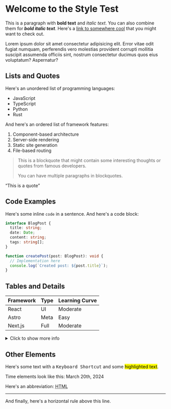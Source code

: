 # Welcome to the Style Test

This is a paragraph with **bold text** and _italic text_. You can also combine them for **_bold italic text_**. Here's a [link to somewhere cool](#) that you might want to check out.

Lorem ipsum dolor sit amet consectetur adipisicing elit. Error vitae odit fugiat numquam, perferendis vero molestias provident corrupti mollitia suscipit assumenda officiis sint, nostrum consectetur ducimus quos eius voluptatum? Aspernatur?

## Lists and Quotes

Here's an unordered list of programming languages:

- JavaScript
- TypeScript
- Python
- Rust

And here's an ordered list of framework features:

1. Component-based architecture
2. Server-side rendering
3. Static site generation
4. File-based routing

> This is a blockquote that might contain some interesting thoughts or quotes from famous developers.
>
> You can have multiple paragraphs in blockquotes.

<q>This is a quote</q>

## Code Examples

Here's some inline `code` in a sentence. And here's a code block:

```typescript
interface BlogPost {
  title: string;
  date: Date;
  content: string;
  tags: string[];
}

function createPost(post: BlogPost): void {
  // Implementation here
  console.log(`Created post: ${post.title}`);
}
```

## Tables and Details

| Framework | Type | Learning Curve |
| --------- | ---- | -------------- |
| React     | UI   | Moderate       |
| Astro     | Meta | Easy           |
| Next.js   | Full | Moderate       |

<details>
<summary>Click to show more info</summary>

This is hidden content that appears when you click the summary above.

- You can put lists
- And other markdown
- In here too!

</details>

## Other Elements

Here's some text with a <kbd>Keyboard Shortcut</kbd> and some <mark>highlighted text</mark>.

Time elements look like this: <time datetime="2024-03-20">March 20th, 2024</time>

Here's an abbreviation: <abbr title="HyperText Markup Language">HTML</abbr>

---

And finally, here's a horizontal rule above this line.
